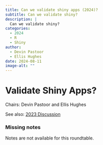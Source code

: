 ```yaml
---
title: Can we validate shiny apps (2024)?
subtitle: Can we validate shiny?
description: |
  Can we validate shiny?
categories:
  - 2024
  - R
  - Shiny
author: 
  - Devin Pastoor
  - Ellis Hughes
date: 2024-08-11
image-alt: ""
---
```


# Validate Shiny Apps?

Chairs: Devin Pastoor and Ellis Hughes

See also: [2023 Discussion](/docs/summit/posts/2023-shiny-validation.html)

::: {.callout-warning}

### Missing notes

Notes are not available for this roundtable.

:::
